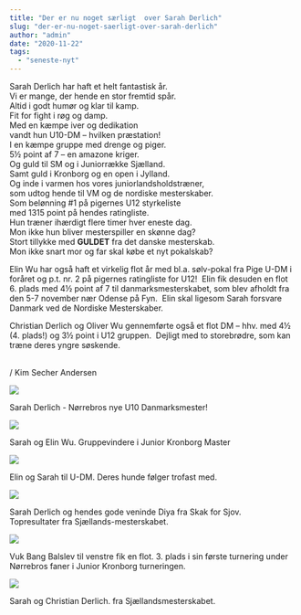 ```yaml
---
title: "Der er nu noget særligt  over Sarah Derlich"
slug: "der-er-nu-noget-saerligt-over-sarah-derlich"
author: "admin"
date: "2020-11-22"
tags: 
  - "seneste-nyt"
---
```


Sarah Derlich har haft et helt fantastisk år.  
Vi er mange, der hende en stor fremtid spår.  
Altid i godt humør og klar til kamp.  
Fit for fight i røg og damp.  
Med en kæmpe iver og dedikation  
vandt hun U10-DM – hvilken præstation!  
I en kæmpe gruppe med drenge og piger.  
5½ point af 7 – en amazone kriger.  
Og guld til SM og i Juniorrække Sjælland.  
Samt guld i Kronborg og en open i Jylland.  
Og inde i varmen hos vores juniorlandsholdstræner,  
som udtog hende til VM og de nordiske mesterskaber.  
Som belønning #1 på pigernes U12 styrkeliste  
med 1315 point på hendes ratingliste.  
Hun træner ihærdigt flere timer hver eneste dag.  
Mon ikke hun bliver mesterspiller en skønne dag?  
Stort tillykke med **GULDET** fra det danske mesterskab.  
Mon ikke snart mor og far skal købe et nyt pokalskab?  

Elin Wu har også haft et virkelig flot år med bl.a. sølv-pokal fra Pige U-DM i foråret og p.t. nr. 2 på pigernes ratingliste for U12!  Elin fik desuden en flot 6. plads med 4½ point af 7 til danmarksmesterskabet, som blev afholdt fra den 5-7 november nær Odense på Fyn.  Elin skal ligesom Sarah forsvare Danmark ved de Nordiske Mesterskaber.

Christian Derlich og Oliver Wu gennemførte også et flot DM – hhv. med 4½ (4. plads!) og 3½ point i U12 gruppen.  Dejligt med to storebrødre, som kan træne deres yngre søskende.  
 

/ Kim Secher Andersen

![](/images/SarahDMGuld.jpg)

Sarah Derlich - Nørrebros nye U10 Danmarksmester!

![](/images/ElinWuogSarahDerlich2GrVindereKronborgJunior.jpg)

Sarah og Elin Wu. Gruppevindere i Junior Kronborg Master

![](/images/Billede4.jpg)

Elin og Sarah til U-DM. Deres hunde følger trofast med.

![](/images/SarahDija.jpg)

Sarah Derlich og hendes gode veninde Diya fra Skak for Sjov.  
Topresultater fra Sjællands-mesterskabet.

![](/images/VukogSarah.jpg)

Vuk Bang Balslev til venstre fik en flot. 3. plads i sin første turnering under Nørrebros faner i Junior Kronborg turneringen.

![](/images/SarahogChristianDerlichSM.jpg)

Sarah og Christian Derlich. fra Sjællandsmesterskabet.
